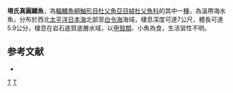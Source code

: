{{Speciesbox
| genus = Eumicrotremus
| species = taranetzi
| authority = [[Perminov|Perminov]], 1936
| image = Eumicrotremus taranetzi by OpenCage.jpg
| status = NE
| status_system = IUCN3.1
| synonyms = *''Eumicrotremus orbis taranetzi'' Perminov, 1936
}}

'''塔氏真圓鰭魚'''，為[[輻鰭魚綱|輻鰭魚綱]][[鮋形目|鮋形目]][[杜父魚亞目|杜父魚亞目]][[絨杜父魚科|絨杜父魚科]]的其中一[[種|種]]，為溫帶海水魚，分布於西北[[太平洋|太平洋]][[日本海|日本海]]北部至[[白令海|白令海]]海域，棲息深度可達7公尺，體長可達5.9公分，棲息在岩石底質底層水域，以[[甲殼類|甲殼類]]、小魚為食，生活習性不明。

==参考文献==
*{{FishBase_species|genus=Eumicrotremus|species=taranetzi|year=2014|month=5}}

{{Taxonbar}}

[[Category:真圓鰭魚屬|T]]
[[Category:年描述的鱼类|T]]


{{魚類小作品}}